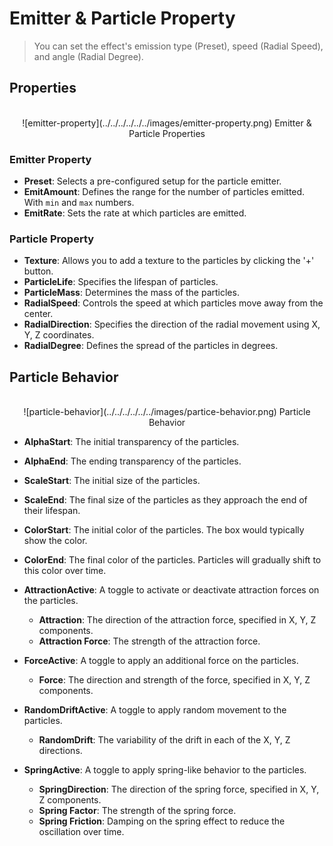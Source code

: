 # Emitter & Particle Property

> You can set the effect's emission type (Preset), speed (Radial Speed), and angle (Radial Degree).

## Properties

<br />
<center>
  ![emitter-property](../../../../../../images/emitter-property.png) Emitter &
  Particle Properties
</center>

### Emitter Property

- **Preset**: Selects a pre-configured setup for the particle emitter.
- **EmitAmount**: Defines the range for the number of particles emitted. With `min` and `max` numbers.
- **EmitRate**: Sets the rate at which particles are emitted.

### Particle Property

- **Texture**: Allows you to add a texture to the particles by clicking the '+' button.
- **ParticleLife**: Specifies the lifespan of particles.
- **ParticleMass**: Determines the mass of the particles.
- **RadialSpeed**: Controls the speed at which particles move away from the center.
- **RadialDirection**: Specifies the direction of the radial movement using X, Y, Z coordinates.
- **RadialDegree**: Defines the spread of the particles in degrees.

## Particle Behavior

<br />
<center>
  ![particle-behavior](../../../../../../images/partice-behavior.png) Particle Behavior
</center>

- **AlphaStart**: The initial transparency of the particles.
- **AlphaEnd**: The ending transparency of the particles.

- **ScaleStart**: The initial size of the particles.
- **ScaleEnd**: The final size of the particles as they approach the end of their lifespan.

- **ColorStart**: The initial color of the particles. The box would typically show the color.
- **ColorEnd**: The final color of the particles. Particles will gradually shift to this color over time.

- **AttractionActive**: A toggle to activate or deactivate attraction forces on the particles.

  - **Attraction**: The direction of the attraction force, specified in X, Y, Z components.
  - **Attraction Force**: The strength of the attraction force.

- **ForceActive**: A toggle to apply an additional force on the particles.

  - **Force**: The direction and strength of the force, specified in X, Y, Z components.

- **RandomDriftActive**: A toggle to apply random movement to the particles.

  - **RandomDrift**: The variability of the drift in each of the X, Y, Z directions.

- **SpringActive**: A toggle to apply spring-like behavior to the particles.
  - **SpringDirection**: The direction of the spring force, specified in X, Y, Z components.
  - **Spring Factor**: The strength of the spring force.
  - **Spring Friction**: Damping on the spring effect to reduce the oscillation over time.
